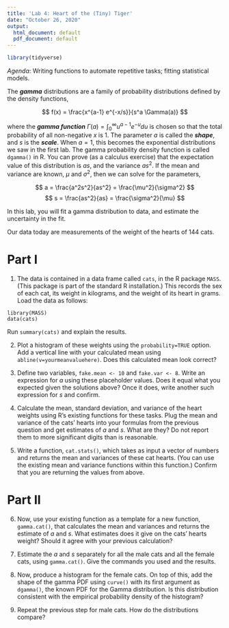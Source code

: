 ```yaml
---
title: 'Lab 4: Heart of the (Tiny) Tiger'
date: "October 26, 2020"
output: 
  html_document: default
  pdf_document: default
---
```

```r
library(tidyverse)
```

_Agenda_: Writing functions to automate repetitive tasks; fitting statistical models.

The ***gamma*** distributions are a family of probability distributions defined by the density functions,

$$ f(x) = \frac{x^{a-1} e^{-x/s}}{s^a \Gamma(a)} $$

where the ***gamma function*** $\Gamma(a) = \int_{0}^{\infty}{u^{a-1} e^{-u} du}$ is chosen so that the total probability of all non-negative $x$ is 1. The parameter $a$ is called the ***shape***, and $s$ is the ***scale***.  When $a=1$, this becomes the exponential distributions we saw in the first lab.  The gamma probability density function is called `dgamma()` in R.  You can prove (as a calculus exercise) that the expectation value of this distribution is $as$, and the variance $as^2$.  If the mean and variance are known, $\mu$ and $\sigma^2$, then we can solve for the parameters,

$$ a = \frac{a^2s^2}{as^2} = \frac{\mu^2}{\sigma^2} $$
$$ s = \frac{as^2}{as} = \frac{\sigma^2}{\mu} $$

In this lab, you will fit a gamma distribution to data, and estimate the
uncertainty in the fit.

Our data today are measurements of the weight of the hearts of 144 cats.

Part I
==========

1. The data is contained in a data frame called `cats`, in the R package `MASS`.  (This package is part of the standard R installation.)  This records the sex of each cat, its weight in kilograms, and the weight of its heart in grams.  Load the data as follows:

```
library(MASS)
data(cats)
```

Run `summary(cats)` and explain the results.

2. Plot a histogram of these weights using the `probability=TRUE` option. Add a vertical line with your calculated mean using `abline(v=yourmeanvaluehere)`. Does this calculated mean look correct?

3. Define two variables, `fake.mean <- 10` and `fake.var <- 8`. Write an expression for $a$ using these placeholder values. Does it equal what you expected given the solutions above? Once it does, write another such expression for $s$ and confirm.

4. Calculate the mean, standard deviation, and variance of the heart weights using R's existing functions for these tasks. Plug the mean and variance of the cats' hearts into your formulas from the previous question and get estimates of $a$ and $s$.  What are they?  Do not report them to more significant digits than is reasonable.


5. Write a function, `cat.stats()`, which takes as input a vector of numbers and returns the mean and variances of these cat hearts. (You can use the existing mean and variance functions within this function.) Confirm that you are returning the values from above.


Part II
=======

6. Now, use your existing function as a template for a new function, `gamma.cat()`, that calculates the mean and variances and returns the estimate of $a$ and $s$. What estimates does it give on the cats' hearts weight? Should it agree with your previous calculation?

7. Estimate the $a$ and $s$ separately for all the male cats and all the female cats, using `gamma.cat()`. Give the commands you used and the results.

8. Now, produce a histogram for the female cats. On top of this, add the shape of the gamma PDF using `curve()` with its first argument as `dgamma()`, the known PDF for the Gamma distribution. Is this distribution consistent with the empirical probability density of the histogram?

9. Repeat the previous step for male cats. How do the distributions compare?


